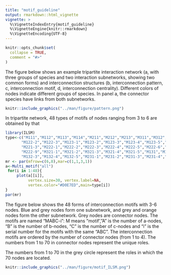 ```yaml
---
title: "motif_guideline"
output: rmarkdown::html_vignette
vignette: >
  %\VignetteIndexEntry{motif_guideline}
  %\VignetteEngine{knitr::rmarkdown}
  %\VignetteEncoding{UTF-8}
---
```


```r
knitr::opts_chunk$set(
  collapse = TRUE,
  comment = "#>"
)
```

The figure below shows an example tripartite interaction network (a, with three groups of species and two interaction subnetworks, showing two common forms) and interconnection structures (b, interconnection pattern, c, interconnection motif, d, interconnection centrality). Different colors of nodes indicate different groups of species. In panel a, the connector species have links from both subnetworks.

```r
knitr::include_graphics("../man/figure/pattern.png")
```

In tripartite network, 48 types of motifs of nodes ranging from 3 to 6 are obtained by that

```r
library(ILSM)
type<-c("M111","M112","M113","M114","M211","M212","M213","M311","M312","M411","M121","M122-1",
       "M122-2","M122-3","M123-1","M123-2","M123-3","M123-4","M123-5","M221-1","M221-2",
       "M221-3","M222-1","M222-2","M222-3","M222-4","M222-5","M222-6","M222-7","M222-8",
       "M222-9","M321-1","M321-2","M321-3","M321-4","M321-5","M131","M132-1","M132-2",
       "M132-3","M132-4","M132-5","M231-1","M231-2","M231-3","M231-4","M231-5","M141")
mr <- par(mfrow=c(6,8),mar=c(1,1,3,1))
a<-Multi_motif("all")
 for(i in 1:48){
     plot(a[[i]],
          vertex.size=30, vertex.label=NA,
          vertex.color="#D0E7ED",main=type[i])
}
par(mr)

```

The figure below shows the 48 forms of interconnection motifs with 3-6 nodes. Blue and grey nodes form one subnetwork, and grey and orange nodes form the other subnetwork. Grey nodes are connector nodes. The motifs are named "MABC-i": M means "motif',"A" is the number of a-nodes, "B" is the number of b-nodes, "C" is the number of c-nodes and "i" is the serial number for the motifs with the same "ABC". The interconnection motifs are ordered by the number of connector nodes (from 1 to 4). The numbers from 1 to 70 in connector nodes represent the unique roles.

The numbers from 1 to 70 in the grey circle represent the roles in which the 70 nodes are located.

```r
knitr::include_graphics("../man/figure/motif_ILSM.png")
```
